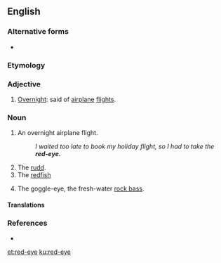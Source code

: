 ==English==
{{wikipedia|red-eye flight}}
{{wikipedia|dab=Red eye}}

===Alternative forms===
* {{l|en|redeye}}

===Etymology===
{{compound|red|eye|lang=en}}

===Adjective===
{{en-adj|-}}

# {{label|en|informal}} [[overnight|Overnight]]: said of [[airplane]] [[flight]]s.

===Noun===
{{en-noun}}

# {{label|en|informal}} An overnight airplane flight.
#: ''I waited too late to book my holiday flight, so I had to take the '''red-eye.'''''
# The [[rudd]].
# The [[redfish]]
# {{label|en|US|dialect}} The goggle-eye, the fresh-water [[rock bass]].

====Translations====
{{trans-see|rock bass}}

===References===
* {{R:Webster 1913}}

[[et:red-eye]]
[[ku:red-eye]]